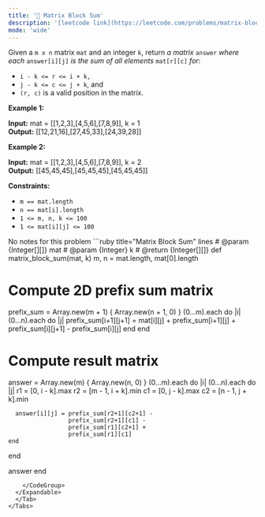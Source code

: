 ```yaml
---
title: '🧀 Matrix Block Sum'
description: '[leetcode link](https://leetcode.com/problems/matrix-block-sum/description/)'
mode: 'wide'
---
```

<Tabs>
  <Tab title="Question" icon="circle-question" iconType="regular">
    <Card>
      <p>Given a <code>m x n</code> matrix <code>mat</code> and an integer <code>k</code>, return <em>a matrix</em> <code>answer</code> <em>where each</em> <code>answer[i][j]</code> <em>is the sum of all elements</em> <code>mat[r][c]</code> <em>for</em>:</p>  <ul>  <li><code>i - k &lt;= r &lt;= i + k,</code></li>  <li><code>j - k &lt;= c &lt;= j + k</code>, and</li>  <li><code>(r, c)</code> is a valid position in the matrix.</li> </ul>   <p><strong class="example">Example 1:</strong></p>   <strong>Input:</strong> mat = [[1,2,3],[4,5,6],[7,8,9]], k = 1 <br/> <strong>Output:</strong> [[12,21,16],[27,45,33],[24,39,28]]   <p><strong class="example">Example 2:</strong></p>   <strong>Input:</strong> mat = [[1,2,3],[4,5,6],[7,8,9]], k = 2 <br/> <strong>Output:</strong> [[45,45,45],[45,45,45],[45,45,45]]    <p><strong>Constraints:</strong></p>  <ul>  <li><code>m ==&nbsp;mat.length</code></li>  <li><code>n ==&nbsp;mat[i].length</code></li>  <li><code>1 &lt;= m, n, k &lt;= 100</code></li>  <li><code>1 &lt;= mat[i][j] &lt;= 100</code></li> </ul> 
    </Card>
  </Tab>
  <Tab title="Solution" icon="lightbulb" iconType="regular" >
    <Card>
      No notes for this problem
    </Card>
  <Expandable title="code">
    <CodeGroup dropdown>
```ruby title="Matrix Block Sum" lines
# @param {Integer[][]} mat
# @param {Integer} k
# @return {Integer[][]}
def matrix_block_sum(mat, k)
  m, n = mat.length, mat[0].length
  
  # Compute 2D prefix sum matrix
  prefix_sum = Array.new(m + 1) { Array.new(n + 1, 0) }
  (0...m).each do |i|
    (0...n).each do |j|
      prefix_sum[i+1][j+1] = mat[i][j] + 
                              prefix_sum[i+1][j] + 
                              prefix_sum[i][j+1] - 
                              prefix_sum[i][j]
    end
  end
  
  # Compute result matrix
  answer = Array.new(m) { Array.new(n, 0) }
  (0...m).each do |i|
    (0...n).each do |j|
      r1 = [0, i - k].max
      r2 = [m - 1, i + k].min
      c1 = [0, j - k].max
      c2 = [n - 1, j + k].min
      
      answer[i][j] = prefix_sum[r2+1][c2+1] - 
                     prefix_sum[r2+1][c1] - 
                     prefix_sum[r1][c2+1] + 
                     prefix_sum[r1][c1]
    end
  end
  
  answer
end
```
    </CodeGroup>
  </Expandable>
  </Tab>
</Tabs>